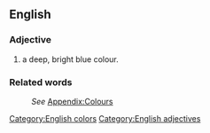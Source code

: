 ==English==
[[Category:English colors]]

===Adjective===
[[Category:English adjectives]]
#a deep, bright blue colour.

===Related words===
:''See'' [[Wiktionary_Appendix:Colours|Appendix:Colours]]